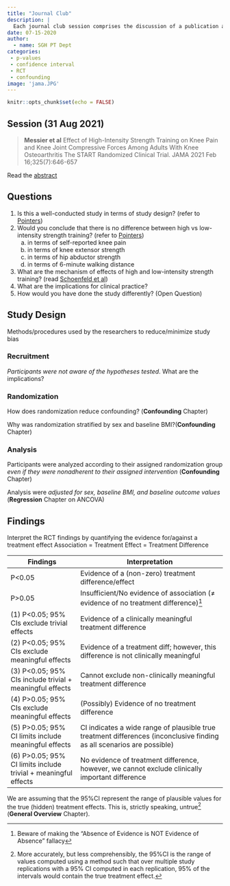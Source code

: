 ```yaml
---
title: "Journal Club"
description: |
  Each journal club session comprises the discussion of a publication and this chapter provides pointers to assist readers in interpreting the study design and results.  
date: 07-15-2020
author:
  - name: SGH PT Dept
categories:
 - p-values
 - confidence interval
 - RCT
 - confounding
image: 'jama.JPG'
---
```




```r
knitr::opts_chunk$set(echo = FALSE)
```

## Session (31 Aug 2021) 
> **Messier et al** Effect of High-Intensity Strength Training on Knee Pain and Knee Joint Compressive Forces Among Adults With Knee Osteoarthritis The START Randomized Clinical Trial. JAMA 2021 Feb 16;325(7):646-657

Read the [abstract](https://jamanetwork.com/journals/jama/fullarticle/2776330)



## Questions
1. Is this a well-conducted study in terms of study design? (refer to [Pointers](#designlink))
2. Would you conclude that there is no difference between high vs low-intensity strength training? (refer to [Pointers](#findingslink))
    a. in terms of self-reported knee pain
    b. in terms of knee extensor strength
    c. in terms of hip abductor strength 
    d. in terms of 6-minute walking distance 
3. What are the mechanism of effects of high and low-intensity strength training? (read [Schoenfeld et al](https://www.mdpi.com/2075-4663/9/2/32))
4. What are the implications for clinical practice? 
5. How would you have done the study differently? (Open Question)   


## Study Design {#designlink}
Methods/procedures used by the researchers to reduce/minimize study bias

### Recruitment 
*Participants were not aware of the hypotheses tested*. What are the implications?

### Randomization
How does randomization reduce confounding? (**Confounding** Chapter)

Why was randomization stratified by sex and baseline BMI?(**Confounding** Chapter)

### Analysis
Participants were analyzed according to their assigned randomization group *even if they were nonadherent to their assigned intervention* (**Confounding** Chapter)

Analysis were *adjusted for sex, baseline BMI, and baseline outcome values*  (**Regression** Chapter on ANCOVA)



## Findings {#findingslink}
Interpret the RCT findings by quantifying the evidence for/against a treatment effect
Association = Treatment Effect = Treatment Difference 

::: l-body
| Findings              | Interpretation                                    |
|-----------------------|------------------------------------------------|
| P<0.05  | Evidence of a (non-zero) treatment difference/effect                |
| P>0.05  | Insufficient/No evidence of association (≠ evidence of no treatment difference)[^1]           |
| (1) P<0.05; 95% CIs exclude trivial effects | Evidence of a clinically meaningful treatment difference|
| (2) P<0.05; 95% CIs exclude meaningful effects | Evidence of a treatment diff; however, this difference is not clinically meaningful|
| (3) P<0.05; 95% CIs include trivial + meaningful effects | Cannot exclude non-clinically meaningful treatment difference|
| (4) P>0.05; 95% CIs exclude meaningful effects  | (Possibly) Evidence of no treatment difference       |
| (5) P>0.05; 95% CI limits include meaningful effects  | CI indicates a wide range of plausible true treatment differences (inconclusive finding as all scenarios are possible)           |
| (6) P>0.05; 95% CI limits  include trivial + meaningful effects  | No evidence of treatment difference, however, we cannot exclude clinically important difference           |
:::
[^1]: Beware of making the "Absence of Evidence is NOT Evidence of Absence" fallacy


We are assuming that the 95%CI represent the range of plausible values for the true (hidden) treatment effects. This is, strictly speaking, untrue[^2] (**General Overview** Chapter). 
 
 
[^2]: More accurately, but less comprehensibly, the 95%CI is the range of values computed using a method such that over multiple study replications with a 95% CI computed in each  replication, 95% of the intervals would contain the true treatment effect. 



